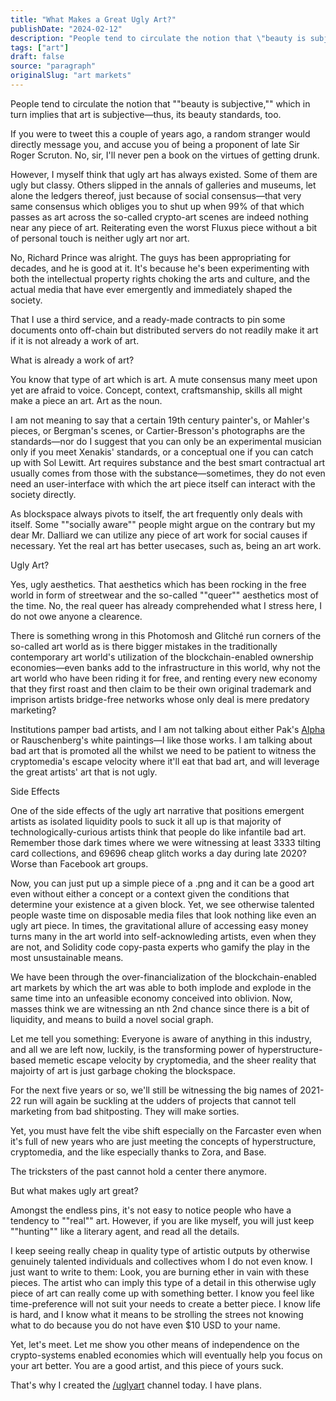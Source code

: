 ```yaml
---
title: "What Makes a Great Ugly Art?"
publishDate: "2024-02-12"
description: "People tend to circulate the notion that \"beauty is subjective,\" which in turn implies that art is subjective—thus, its beauty standards, too. If you......"
tags: ["art"]
draft: false
source: "paragraph"
originalSlug: "art markets"
---
```


People tend to circulate the notion that ""beauty is subjective,"" which in turn implies that art is subjective—thus, its beauty standards, too. 

If you were to tweet this a couple of years ago, a random stranger would directly message you, and accuse you of being a proponent of late Sir Roger Scruton. No, sir, I'll never pen a book on the virtues of getting drunk. 

However, I myself think that ugly art has always existed. Some of them are ugly but classy. Others slipped in the annals of galleries and museums, let alone the ledgers thereof, just because of social consensus—that very same consensus which obliges you to shut up when 99% of that which passes as art across the so-called crypto-art scenes are indeed nothing near any piece of art. Reiterating even the worst Fluxus piece without a bit of personal touch is neither ugly art nor art.

No, Richard Prince was alright. The guys has been appropriating for decades, and he is good at it. It's because he's been experimenting with both the intellectual property rights choking the arts and culture, and the actual media that have ever emergently and immediately shaped the society.

That I use a third service, and a ready-made contracts to pin some documents onto off-chain but distributed servers do not readily make it art if it is not already a work of art.

What is already a work of art?

You know that type of art which is art. A mute consensus many meet upon yet are afraid to voice. Concept, context, craftsmanship, skills all might make a piece an art. Art as the noun. 

I am not meaning to say that a certain 19th century painter's, or Mahler's pieces, or Bergman's scenes, or Cartier-Bresson's photographs are the standards—nor do I suggest that you can only be an experimental musician only if you meet Xenakis' standards, or a conceptual one if you can catch up with Sol Lewitt. Art requires substance and the best smart contractual art usually comes from those with the substance—sometimes, they do not even need an user-interface with which the art piece itself can interact with the society directly.

As blockspace always pivots to itself, the art frequently only deals with itself. Some ""socially aware"" people might argue on the contrary but my dear Mr. Dalliard we can utilize any piece of art work for social causes if necessary. Yet the real art has better usecases, such as, being an art work.

Ugly Art?

Yes, ugly aesthetics. That aesthetics which has been rocking in the free world in form of streetwear and the so-called ""queer"" aesthetics most of the time. No, the real queer has already comprehended what I stress here, I do not owe anyone a clearence.

There is something wrong in this Photomosh and Glitché run corners of the so-called art world as is there bigger mistakes in the traditionally contemporary art world's utilization of the blockchain-enabled ownership economies—even banks add to the infrastructure in this world, why not the art world who have been riding it for free, and renting every new economy that they first roast and then claim to be their own original trademark and imprison artists bridge-free networks whose only deal is mere predatory marketing?

Institutions pamper bad artists, and I am not talking about either Pak's [Alpha ]()or Rauschenberg's white paintings—I like those works. I am talking about bad art that is promoted all the whilst we need to be patient to witness the cryptomedia's escape velocity where it'll eat that bad art, and will leverage the great artists' art that is not ugly.

Side Effects

One of the side effects of the ugly art narrative that positions emergent artists as isolated liquidity pools to suck it all up is that majority of technologically-curious artists think that people do like infantile bad art. Remember those dark times where we were witnessing at least 3333 tilting card collections, and 69696 cheap glitch works a day during late 2020? Worse than Facebook art groups.

Now, you can just put up a simple piece of a .png and it can be a good art even without either a concept or a context given the conditions that determine your existence at a given block. Yet, we see otherwise talented people waste time on disposable media files that look nothing like even an ugly art piece. In times, the gravitational allure of accessing easy money turns many in the art world into self-acknowleding artists, even when they are not, and Solidity code copy-pasta experts who gamify the play in the most unsustainable means.

We have been through the over-financialization of the blockchain-enabled art markets by which the art was able to both implode and explode in the same time into an unfeasible economy conceived into oblivion. Now, masses think we are witnessing an nth 2nd chance since there is a bit of liquidity, and means to build a novel social graph.

Let me tell you something: Everyone is aware of anything in this industry, and all we are left now, luckily, is the transforming power of hyperstructure-based memetic escape velocity by cryptomedia, and the sheer reality that majoirty of art is just garbage choking the blockspace.

For the next five years or so, we'll still be witnessing the big names of 2021-22 run will again be suckling at the udders of projects that cannot tell marketing from bad shitposting. They will make sorties.

Yet, you must have felt the vibe shift especially on the Farcaster even when it's full of new years who are just meeting the concepts of hyperstructure, cryptomedia, and the like especially thanks to Zora, and Base. 

The tricksters of the past cannot hold a center there anymore.

But what makes ugly art great?

Amongst the endless pins, it's not easy to notice people who have a tendency to ""real"" art. However, if you are like myself, you will just keep ""hunting"" like a literary agent, and read all the details.

I keep seeing really cheap in quality type of artistic outputs by otherwise genuinely talented individuals and collectives whom I do not even know. I just want to write to them: Look, you are burning ether in vain with these pieces. The artist who can imply this type of a detail in this otherwise ugly piece of art can really come up with something better. I know you feel like time-preference will not suit your needs to create a better piece. I know life is hard, and I know what it means to be strolling the strees not knowing what to do because you do not have even $10 USD to your name.

Yet, let's meet. Let me show you other means of independence on the crypto-systems enabled economies which will eventually help you focus on your art better. You are a good artist, and this piece of yours suck.

That's why I created the [/uglyart]() channel today. I have plans.